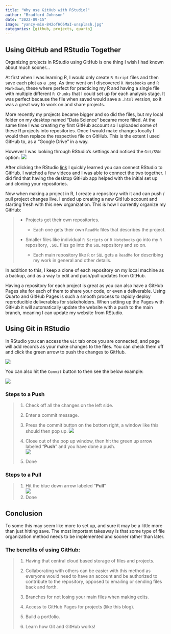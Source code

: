 ```yaml
---
title: "Why use GitHub with RStudio?"
author: "Bradford Johnson"
date: "2022-09-15"
image: "yancy-min-842ofHC6MaI-unsplash.jpg"
categories: [github, projects, quarto]
---
```


## **Using GitHub and RStudio Together**

Organizing projects in RStudio using GitHub is one thing I wish I had known about much sooner...

At first when I was learning R, I would only create `R Script` files and then save each plot as a `.png`. As time went on I discovered `R Notebooks` and `R Markdown`, these where perfect for practicing my R and having a single file with multiple different `R Chunks` that I could set up for each analysis stage. It was perfect because the file when saved would save a `.html` version, so it was a great way to work on and share projects.

More recently my projects became bigger and so did the files, but my local folder on my desktop named "Data Science" became more filled. At the same time I was creating my first GitHub account so I uploaded some of these R projects into repositories. Once I would make changes locally I would then replace the respective file on GitHub. This is the extent I used GitHub to, as a "Google Drive" in a way.

However I was looking through RStudio's settings and noticed the `Git/SVN` option: ![](r-settings.png)

After clicking the RStudio [link](https://support.rstudio.com/hc/en-us/articles/200532077?version=2022.07.1%2B554&mode=desktop) I quickly learned you can connect RStudio to GitHub. I watched a few videos and I was able to connect the two together. I did find that having the desktop GitHub app helped with the initial set up and cloning your repositories.

Now when making a project in R, I create a repository with it and can push / pull project changes live. I ended up creating a new GitHub account and starting fresh with this new organization. This is how I currently organize my GitHub:

> -   Projects get their own repositories.
>
>     -   Each one gets their own `ReadMe` files that describes the project.
>
> -   Smaller files like individual `R Scripts` or `R Notebooks` go into my `R` repository, `.SQL` files go into the `SQL` repository and so on.
>
>     -   Each main repository like `R` or `SQL` gets a `ReadMe` for describing my work in general and other details.

In addition to this, I keep a clone of each repository on my local machine as a backup, and as a way to edit and push/pull updates from GitHub.

Having a repository for each project is great as you can also have a GitHub Pages site for each of them to share your code, or even a deliverable. Using Quarto and GitHub Pages is such a smooth process to rapidly deploy reproducible deliverables for stakeholders. When setting up the Pages with GitHub it will automatically update the website with a push to the main branch, meaning I can update my website from RStudio.

## Using Git in RStudio

In RStudio you can access the `Git` tab once you are connected, and page will add records as your make changes to the files. You can check them off and click the green arrow to push the changes to GitHub.

![](r-git.png)

You can also hit the `Commit` button to then see the below example:

![](r-commit.png)

### Steps to a Push

> 1.  Check off all the changes on the left side.
>
> 2.  Enter a commit message.
>
> 3.  Press the commit button on the bottom right, a window like this should then pop up. ![](r-commit2.png)
>
> 4.  Close out of the pop up window, then hit the green up arrow labeled "**Push**" and you have done a push.\
>     ![](r-push-pull.png)
>
> 5.  Done

### Steps to a Pull

> 1.  Hit the blue down arrow labeled "**Pull**"\
>     ![](r-push-pull.png)
> 2.  Done

## Conclusion

To some this may seem like more to set up, and sure it may be a little more than just hitting save. The most important takeaway is that some type of file organization method needs to be implemented and sooner rather than later.

### The benefits of using GitHub:

> 1.  Having that central cloud based storage of files and projects.
>
> 2.  Collaborating with others can be easier with this method as everyone would need to have an account and be authorized to contribute to the repository, opposed to emailing or sending files back and forth.
>
> 3.  Branches for not losing your main files when making edits.
>
> 4.  Access to GitHub Pages for projects (like this blog).
>
> 5.  Build a portfolio.
>
> 6.  Learn how Git and GitHub works!
